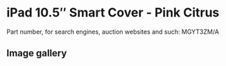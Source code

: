 
# iPad 10.5″ Smart Cover - Pink Citrus

Part number, for search engines, auction websites and such: MGYT3ZM/A

## Image gallery

<div style={{ width: "768px" }}>
  <GalleryComponent
    images={[
      {
        original: "/everysource/MGYT3.png",
        thumbnail: "/everypreview/MGYT3.png",
      }
    ]}
  />
</div>